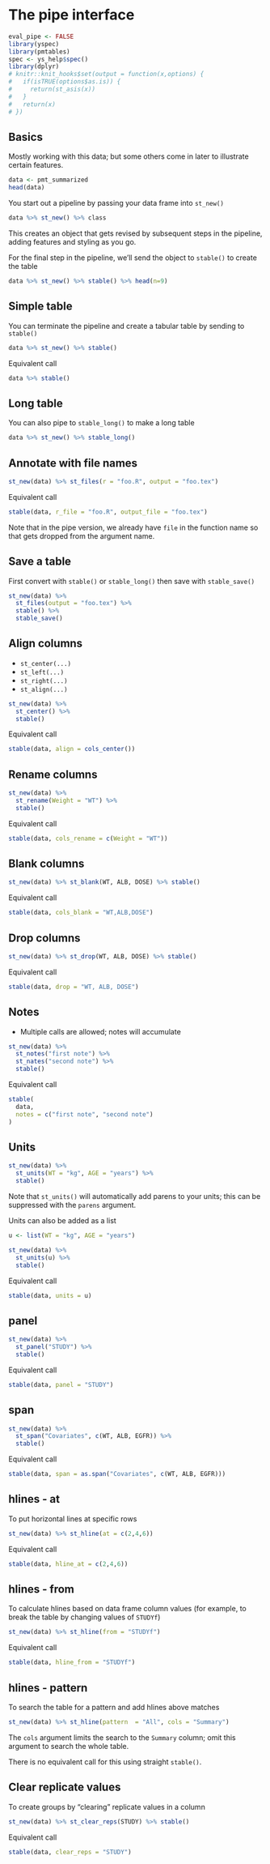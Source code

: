 # The pipe interface

```r
eval_pipe <- FALSE
library(yspec)
library(pmtables)
spec <- ys_help$spec()
library(dplyr)
# knitr::knit_hooks$set(output = function(x,options) {
#   if(isTRUE(options$as.is)) {
#     return(st_asis(x))  
#   }
#   return(x)
# })
```

## Basics

Mostly working with this data; but some others come in later to illustrate
certain features.

```r
data <- pmt_summarized
head(data)
```

You start out a pipeline by passing your data frame into `st_new()`

```r
data %>% st_new() %>% class
```
This creates an object that gets revised by subsequent steps in the pipeline, 
adding features and styling as you go. 

For the final step in the pipeline, we'll send the object to `stable()` to 
create the table

```r
data %>% st_new() %>% stable() %>% head(n=9)
```


\clearpage

## Simple table

You can terminate the pipeline and create a tabular table by sending to 
`stable()`

```r
data %>% st_new() %>% stable()
```

Equivalent call

```r
data %>% stable()
```

## Long table

You can also pipe to `stable_long()` to make a long table

```r
data %>% st_new() %>% stable_long()
```



## Annotate with file names

```r
st_new(data) %>% st_files(r = "foo.R", output = "foo.tex")
```

Equivalent call

```r
stable(data, r_file = "foo.R", output_file = "foo.tex")
```

Note that in the pipe version, we already have `file` in the function 
name so that gets dropped from the argument name. 

## Save a table

First convert with `stable()` or `stable_long()` then save with `stable_save()`

```r
st_new(data) %>% 
  st_files(output = "foo.tex") %>%
  stable() %>% 
  stable_save()
```

## Align columns

- `st_center(...)`
- `st_left(...)`
- `st_right(...)`
- `st_align(...)`

```r
st_new(data) %>% 
  st_center() %>% 
  stable() 
```

Equivalent call

```r
stable(data, align = cols_center()) 
```


## Rename columns

```r
st_new(data) %>% 
  st_rename(Weight = "WT") %>% 
  stable()
```

Equivalent call 

```r
stable(data, cols_rename = c(Weight = "WT")) 
```

## Blank columns 

```r
st_new(data) %>% st_blank(WT, ALB, DOSE) %>% stable()
```

Equivalent call

```r
stable(data, cols_blank = "WT,ALB,DOSE")
```



## Drop columns

```r
st_new(data) %>% st_drop(WT, ALB, DOSE) %>% stable()
```

Equivalent call

```r
stable(data, drop = "WT, ALB, DOSE")
```

## Notes

- Multiple calls are allowed; notes will accumulate

```r
st_new(data) %>% 
  st_notes("first note") %>% 
  st_nates("second note") %>% 
  stable()
```

Equivalent call

```r
stable(
  data, 
  notes = c("first note", "second note")
)
```

## Units

```r
st_new(data) %>% 
  st_units(WT = "kg", AGE = "years") %>% 
  stable()
```

Note that `st_units()` will automatically add parens to your units; this 
can be suppressed with the `parens` argument. 

Units can also be added as a list

```r
u <- list(WT = "kg", AGE = "years")

st_new(data) %>% 
  st_units(u) %>% 
  stable()
```

Equivalent call

```r
stable(data, units = u)
```

## panel

```r
st_new(data) %>% 
  st_panel("STUDY") %>% 
  stable()
```

Equivalent call

```r
stable(data, panel = "STUDY")
```

## span

```r
st_new(data) %>% 
  st_span("Covariates", c(WT, ALB, EGFR)) %>% 
  stable()
```

Equivalent call

```r
stable(data, span = as.span("Covariates", c(WT, ALB, EGFR)))
```

## hlines - at

To put horizontal lines at specific rows

```r
st_new(data) %>% st_hline(at = c(2,4,6))
```

Equivalent call

```r
stable(data, hline_at = c(2,4,6))
```

## hlines - from

To calculate hlines based on data frame column values (for example, to break
the table by changing values of `STUDYf`)

```r
st_new(data) %>% st_hline(from = "STUDYf")
```

Equivalent call

```r
stable(data, hline_from = "STUDYf")
```

## hlines - pattern

To search the table for a pattern and add hlines above matches

```r
st_new(data) %>% st_hline(pattern  = "All", cols = "Summary")
```

The `cols` argument limits the search to the `Summary` column; omit this 
argument to search the whole table.

There is no equivalent call for this using straight `stable()`.

## Clear replicate values

To create groups by "clearing" replicate values in a column

```r
st_new(data) %>% st_clear_reps(STUDY) %>% stable()
```

Equivalent call

```r
stable(data, clear_reps = "STUDY")
```

